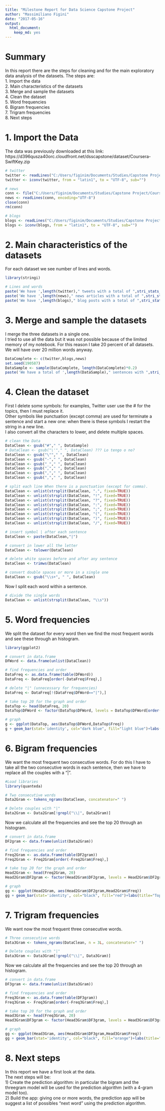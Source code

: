 ---
title: "Milestone Report for Data Science Capstone Project"
author: "Massimiliano Figini"
date: "2017-05-16"
output: 
  html_document: 
    keep_md: yes
---


# Summary

In this report there are the steps for cleaning and for the main exploratory data analysis of the datasets. The steps are:  
1. Import the data  
2. Main characteristics of the datasets  
3. Merge and sample the datasets  
4. Clean the dataset  
5. Word frequencies  
6. Bigram frequencies  
7. Trigram frequencies  
8. Next steps  



# 1. Import the Data  

The data was previously downloaded at this link: https://d396qusza40orc.cloudfront.net/dsscapstone/dataset/Coursera-SwiftKey.zip 

```{r, Getting, echo=TRUE, warning=FALSE}
# twitter
twitter <- readLines("C:/Users/figinim/Documents/Studies/Capstone Project/Coursera-SwiftKey/final/en_US/en_US.twitter.txt", encoding="UTF-8")
twitter <- iconv(twitter, from = "latin1", to = "UTF-8", sub="")

# news
conn <- file("C:/Users/figinim/Documents/Studies/Capstone Project/Coursera-SwiftKey/final/en_US/en_US.news.txt", open="rb")
news <- readLines(conn, encoding="UTF-8")
close(conn)
rm(conn)

# blogs
blogs <- readLines("C:/Users/figinim/Documents/Studies/Capstone Project/Coursera-SwiftKey/final/en_US/en_US.blogs.txt", encoding="UTF-8")
blogs <- iconv(blogs, from = "latin1", to = "UTF-8", sub="")
```



# 2. Main characteristics of the datasets  

For each dataset we see number of lines and words.   

```{r, basic, echo=TRUE, message=FALSE, warning=FALSE}
library(stringi)

# Lines and words
paste('We have ',length(twitter)," tweets with a total of ",stri_stats_latex(twitter)[4], " words.", sep = "")
paste('We have ',length(news)," news articles with a total of ",stri_stats_latex(news)[4], " words.", sep = "")
paste('We have ',length(blogs)," blog posts with a total of ",stri_stats_latex(blogs)[4], " words.", sep = "")
```



# 3. Merge and sample the datasets  

I merge the three datasets in a single one.  
I tried to use all the data but it was not possible because of the limited memory of my notebook. For this reason I take 20 percent of all datasets. We will have over 20 million words anyway. 

```{r, sampling, echo=TRUE, message=FALSE, warning=FALSE}
DataComplete <- c(twitter,blogs,news)
set.seed(190587)
DataSample <- sample(DataComplete, length(DataComplete)*0.2)
paste('We have a total of ',length(DataSample)," sentences with ",stri_stats_latex(DataSample)[4], " words.", sep = "")
```



# 4. Clean the dataset  

First I delete some symbols: for examples, Twitter user use the # for the topics, then I must replace it.  
Other symbols like punctuation (except comma) are used for terminate a sentence and start a new one: when there is these symbols I restart the string in a new line.  
I also convert all the characters to lower, and delete multiple spaces. 

```{r, cleaning, echo=TRUE, message=FALSE, warning=FALSE}
# clean the Data
DataClean <- gsub("#"," ", DataSample)
# DataClean <- gsub("\'"," ", DataClean) ??? Lo tengo o no?
DataClean <- gsub("\""," ", DataClean)
DataClean <- gsub("-"," ", DataClean)
DataClean <- gsub("_"," ", DataClean)
DataClean <- gsub(","," ", DataClean)
DataClean <- gsub(","," ", DataClean)
DataClean <- gsub(","," ", DataClean)

# split each line When there is a punctuation (except for comma).
DataClean <- unlist(strsplit(DataClean, ".", fixed=TRUE))
DataClean <- unlist(strsplit(DataClean, "!", fixed=TRUE))
DataClean <- unlist(strsplit(DataClean, "?", fixed=TRUE))
DataClean <- unlist(strsplit(DataClean, ":", fixed=TRUE))
DataClean <- unlist(strsplit(DataClean, ";", fixed=TRUE))
DataClean <- unlist(strsplit(DataClean, "(", fixed=TRUE))
DataClean <- unlist(strsplit(DataClean, ")", fixed=TRUE))
DataClean <- unlist(strsplit(DataClean, "/", fixed=TRUE))

# insert symbol | after each sentence
DataClean <- paste(DataClean,"|")

# convert in lower all the letter
DataClean <- tolower(DataClean)

# delete white spaces before and after any sentence
DataClean <- trimws(DataClean)

# convert double spaces or more in a single one
DataClean <- gsub("\\s+", " ", DataClean)
```

Now I split each word within a sentence.

```{r, split, echo=TRUE, message=FALSE, warning=FALSE}
# divide the single words
DataClean <- unlist(strsplit(DataClean, "\\s"))
```



# 5. Word frequencies  

We split the dataset for every word then we find the most frequent words and see these through an histogram.  

```{r, frequencies, echo=TRUE, message=FALSE, warning=FALSE}
library(ggplot2)

# convert in data.frame
DFWord <- data.frame(unlist(DataClean))

# find frequencies and order
DataFreq <- as.data.frame(table(DFWord))
DataFreq <- DataFreq[order(-DataFreq$Freq),]

# delete "|" (unnecessary for frequencies)
DataFreq <- DataFreq[!(DataFreq$DFWord=="|"),]

# take top 20 for the graph and order
DataTop <- head(DataFreq, 20)
DataTop$DFWord <- factor(DataTop$DFWord, levels = DataTop$DFWord[order(-DataTop$Freq)])

# graph
g <- ggplot(DataTop, aes(DataTop$DFWord,DataTop$Freq))
g + geom_bar(stat='identity', col="dark blue", fill="light blue")+labs(title="Top words", x="",y="Frequency")
```



# 6. Bigram frequencies  

We want the most frequent two consecutive words. For do this I have to take all the two consecutive words in each sentence, then we have to replace all the couples with a "|".

```{r, 2gram, echo=TRUE, message=FALSE, warning=FALSE}
#Load libraries
library(quanteda)

# Two consecutive words
Data2Gram <- tokens_ngrams(DataClean, concatenator=" ")

# Delete couples with "|"
Data2Gram <- Data2Gram[!grepl("\\|", Data2Gram)]
```

Now we calculate all the frequencies and see the top 20 through an histogram.

```{r, 2frequencies, echo=TRUE, message=FALSE, warning=FALSE}
# convert in data.frame
DF2gram <- data.frame(unlist(Data2Gram))

# find frequencies and order
Freq2Gram <- as.data.frame(table(DF2gram))
Freq2Gram <- Freq2Gram[order(-Freq2Gram$Freq),]

# take top 20 for the graph and order
Head2Gram <- head(Freq2Gram, 20)
Head2Gram$DF2gram <- factor(Head2Gram$DF2gram, levels = Head2Gram$DF2gram[order(-Head2Gram$Freq)])

# graph
gg <- ggplot(Head2Gram, aes(Head2Gram$DF2gram,Head2Gram$Freq))
gg + geom_bar(stat='identity', col="black", fill="red")+labs(title="Top bigram words", x="",y="Frequency")+theme(axis.text.x = element_text(angle = 90, hjust = 1))
```



# 7. Trigram frequencies  

We want now the most frequent three consecutive words.

```{r, 3gram, echo=TRUE, message=FALSE, warning=FALSE}
# Three consecutive words
Data3Gram <- tokens_ngrams(DataClean, n = 3L, concatenator=" ")

# Delete couples with "|"
Data3Gram <- Data3Gram[!grepl("\\|", Data3Gram)]
```

Now we calculate all the frequencies and see the top 20 through an histogram.

```{r, 3frequencies, echo=TRUE, message=FALSE, warning=FALSE}

# convert in data.frame
DF3gram <- data.frame(unlist(Data3Gram))

# find frequencies and order
Freq3Gram <- as.data.frame(table(DF3gram))
Freq3Gram <- Freq3Gram[order(-Freq3Gram$Freq),]

# take top 20 for the graph and order
Head3Gram <- head(Freq3Gram, 20)
Head3Gram$DF3gram <- factor(Head3Gram$DF3gram, levels = Head3Gram$DF3gram[order(-Head3Gram$Freq)])

# graph
gg <- ggplot(Head3Gram, aes(Head3Gram$DF3gram,Head3Gram$Freq))
gg + geom_bar(stat='identity', col="black", fill="orange")+labs(title="Top trigram words", x="",y="Frequency")+theme(axis.text.x = element_text(angle = 90, hjust = 1))
```


# 8. Next steps  

In this report we have a first look at the data.  
The next steps will be:  
1) Create the prediction algorithm: in particular the bigram and the threegram model will be used for the prediction algorithm (with a 4-gram model too).  
2) Build the app: giving one or more words, the prediction app will be suggest a list of possibles "next word" using the prediction algorithm.